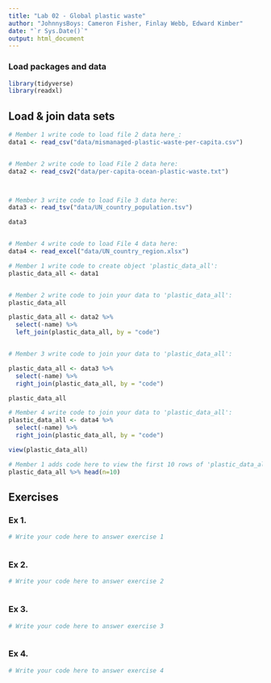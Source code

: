 ```yaml
---
title: "Lab 02 - Global plastic waste"
author: "JohnnysBoys: Cameron Fisher, Finlay Webb, Edward Kimber"
date: "`r Sys.Date()`"
output: html_document
---
```


### Load packages and data

```r
library(tidyverse)
library(readxl)
```


## Load & join data sets

```r
# Member 1 write code to load file 2 data here_:
data1 <- read_csv("data/mismanaged-plastic-waste-per-capita.csv")


# Member 2 write code to load File 2 data here:
data2 <- read_csv2("data/per-capita-ocean-plastic-waste.txt")



# Member 3 write code to load File 3 data here:
data3 <- read_tsv("data/UN_country_population.tsv")

data3


# Member 4 write code to load File 4 data here:
data4 <- read_excel("data/UN_country_region.xlsx")


```



```r
# Member 1 write code to create object 'plastic_data_all':
plastic_data_all <- data1


# Member 2 write code to join your data to 'plastic_data_all':
plastic_data_all

plastic_data_all <- data2 %>%
  select(-name) %>%
  left_join(plastic_data_all, by = "code")


# Member 3 write code to join your data to 'plastic_data_all':

plastic_data_all <- data3 %>%
  select(-name) %>%
  right_join(plastic_data_all, by = "code")

plastic_data_all

# Member 4 write code to join your data to 'plastic_data_all':
plastic_data_all <- data4 %>%
  select(-name) %>%
  right_join(plastic_data_all, by = "code")

view(plastic_data_all)
```


```r
# Member 1 adds code here to view the first 10 rows of 'plastic_data_all'
plastic_data_all %>% head(n=10)


```



## Exercises

### Ex 1.

```r
# Write your code here to answer exercise 1



```



### Ex 2.

```r
# Write your code here to answer exercise 2



```


### Ex 3.

```r
# Write your code here to answer exercise 3



```


### Ex 4.

```r
# Write your code here to answer exercise 4



```
